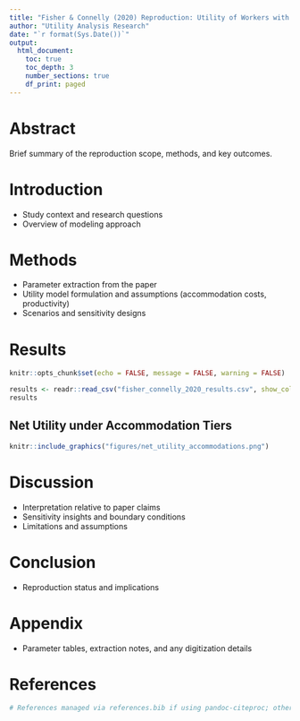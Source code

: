 ```yaml
---
title: "Fisher & Connelly (2020) Reproduction: Utility of Workers with Disabilities"
author: "Utility Analysis Research"
date: "`r format(Sys.Date())`"
output:
  html_document:
    toc: true
    toc_depth: 3
    number_sections: true
    df_print: paged
---
```


# Abstract
Brief summary of the reproduction scope, methods, and key outcomes.

# Introduction
- Study context and research questions
- Overview of modeling approach

# Methods
- Parameter extraction from the paper
- Utility model formulation and assumptions (accommodation costs, productivity)
- Scenarios and sensitivity designs

# Results
```r
knitr::opts_chunk$set(echo = FALSE, message = FALSE, warning = FALSE)
```
```r
results <- readr::read_csv("fisher_connelly_2020_results.csv", show_col_types = FALSE)
results
```

## Net Utility under Accommodation Tiers
```r
knitr::include_graphics("figures/net_utility_accommodations.png")
```

# Discussion
- Interpretation relative to paper claims
- Sensitivity insights and boundary conditions
- Limitations and assumptions

# Conclusion
- Reproduction status and implications

# Appendix
- Parameter tables, extraction notes, and any digitization details

# References
```r
# References managed via references.bib if using pandoc-citeproc; otherwise list here
``` 